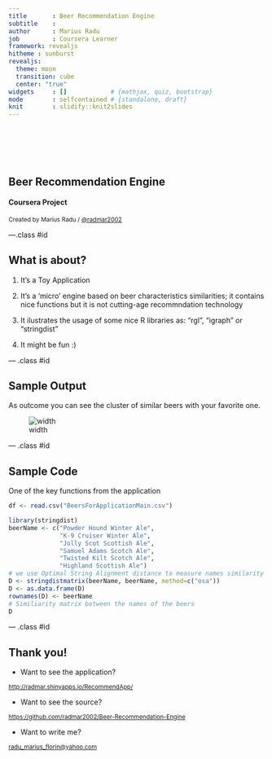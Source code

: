 ```yaml
---
title       : Beer Recommendation Engine
subtitle    : 
author      : Marius Radu
job         : Coursera Learner
framework: revealjs
hitheme : sunburst
revealjs:
  theme: moon
  transition: cube
  center: "true"
widgets     : []            # {mathjax, quiz, bootstrap}
mode        : selfcontained # {standalone, draft}
knit        : slidify::knit2slides
---
```


<br>
<br>
<br>
<br>

## Beer Recommendation Engine
#### Coursera Project
<small> Created by Marius Radu / [@radmar2002](https://twitter.com/radmar2002) </small>

---.class #id

## What is about?

1. It's a Toy Application

2. It's a 'micro' engine based on beer characteristics similarities; it contains nice functions but it is not cutting-age recommndation technology

3. It ilustrates the usage of some nice R libraries as: "rgl", "igraph" or "stringdist"

4. It might be fun  :)


--- .class #id 

## Sample Output

As outcome you can see the cluster of similar beers with your favorite one.

![width](clusterExample.png)

--- .class #id 

## Sample Code

One of the key functions from the application

```r

df <- read.csv("BeersForApplicationMain.csv")

```

```r
library(stringdist)
beerName <- c("Powder Hound Winter Ale",
              "K-9 Cruiser Winter Ale",
              "Jolly Scot Scottish Ale",               
              "Samuel Adams Scotch Ale",
              "Twisted Kilt Scotch Ale",
              "Highland Scottish Ale")
# we use Optimal String Alignment distance to measure names similarity
D <- stringdistmatrix(beerName, beerName, method=c("osa")) 
D <- as.data.frame(D)
rownames(D) <- beerName
# Similiarity matrix between the names of the beers
D

```

--- .class #id 


## Thank you!

- Want to see the application?

<small>[http://radmar.shinyapps.io/RecommendApp/](http://radmar.shinyapps.io/RecommendApp/)</small>

- Want to see the source?

<small>[https://github.com/radmar2002/Beer-Recommendation-Engine](https://github.com/radmar2002/Beer-Recommendation-Engine)</small>

- Want to write me?

<small>[radu_marius_florin@yahoo.com](radu_marius_florin@yahoo.com)</small>


